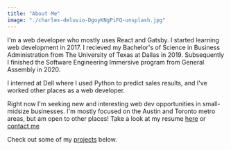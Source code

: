 ```yaml
---
title: "About Me"
image: "./charles-deluvio-DgoyKNgPiFQ-unsplash.jpg"
---
```



I'm a web developer who mostly uses React and Gatsby. I started learning web development in 2017. I recieved my Bachelor's of Science in Business Administration from The University of Texas at Dallas in 2019. Subsequently I finished the Software Engineering Immersive program from General Assembly in 2020. 

I interned at Dell where I used Python to predict sales results, and I've worked other places as a web developer. 

Right now I'm seeking new and interesting web dev opportunities in small-midsize businesses. I'm mostly focused on the Austin and Toronto metro areas, but am open to other places! Take a look at my resume [here](https://drive.google.com/file/d/1xkoLPHZlT5uTwL_Xe1XNoGBB3byspwjh/view?usp=sharing) or [contact me](#contact)

Check out some of my [projects](#projects) below. 
